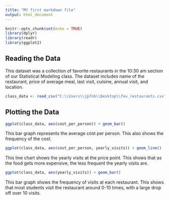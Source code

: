 ---
title: "MY first markdown file"
output: html_document
---

```{r setup, include=FALSE}
knitr::opts_chunk$set(echo = TRUE)
library(dplyr)
library(readr)
library(ggplot2)
```

## Reading the Data
This dataset was a collection of favorite restaurants in the 10:30 am section of our Statistical Modeling class. The dataset includes name of the restaurant, price of average meal, last visit, cuisine, annual visit, and location.

```{r}
class_data <- read_csv("C:\\Users\\jp7nb\\Desktop\\fav_restaurants.csv")
```

## Plotting the Data

```{r}
ggplot(class_data, aes(cost_per_person)) + geom_bar()
```

This bar graph represents the average cost per person. This also shows the frequency of the cost.

```{r}
ggplot(class_data, aes(cost_per_person, yearly_visits)) + geom_line()
```

This line chart shows the yearly visits at the price point. This shows that as the food gets more expensive, the less frequent the yearly visits are. 

```{r}
ggplot(class_data, aes(yearly_visits)) + geom_bar()
```

This bar graph shows the frequency of visits at each restaurant. This shows that most students visit the restaurant around 0-10 times, with a large drop off over 10 visits. 





